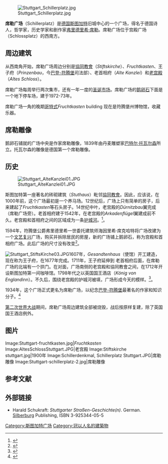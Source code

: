 [[Image:Stuttgart_Schillerplatz.jpg|thumb]]

'''席勒广场'''（Schillerplatz）是[[德国|德国]][[斯图加特|斯图加特]]旧城中心的一个广场，得名于德国诗人，哲学家，历史学家和剧作家[[弗里德里希·席勒|弗里德里希·席勒]]。席勒广场位于宫殿广场（Schlossplatz）的西南方。 

== 周边建筑 ==
从西南角开始，席勒广场周边分别是[[協同教會_(斯图加特)|協同教會]]（''Stiftskirche''）、''Fruchtkasten''、王子府（''Prinzenbau''，今[[巴登-符腾堡|巴登-符腾堡]]司法部）、老首相府（''Alte Kanzlei''）和[[老宫殿_(斯图加)|老宫殿]]（''Altes Schloss''）。

席勒广场每周举行两次集市，还有一年一度的[[圣诞市场|圣诞市场]]。席勒广场的[[鹅卵石|鹅卵石]]下面是一个地下停车场，建于1972-73年。

席勒广场一角的晚期[[哥特式建筑|哥特式]]''Fruchtkasten'' building 现在是符腾堡州博物馆，收藏乐器。

== 席勒雕像 ==
鹅卵石铺就的广场中央是作家席勒雕像，1839年由丹麦雕塑家[[巴特尔·托瓦尔森|巴特尔·托瓦尔森]]所立。托瓦尔森的雕像是德国第一个席勒雕像。

== 历史 ==
[[Image:Stuttgart_AlteKanzlei01.JPG|thumb]]

斯图加特第一座著名的砖砌建筑（''Stuthaus''）毗邻[[協同教會_(斯图加特)|協同教會]]。因此，应该说，在1000年前，这个广场最初是一个养马场。12世纪后，广场上只有简单的房子，后来建起了''Fruchtkasten''等石头房子。14世纪中叶，老宫殿的''Dürnitzbau''翼完成（席勒广场旁）。老首相府建于1542年，在老宫殿的''Arkadenflügel''翼建成前不久。老宫殿和首相府之间的区域成为一条[[护城河|护城河]]。<ref name=wpde>{{de}}</ref>。

1594年，符腾堡公爵弗里德里希一世委托建筑师海因里希·席克哈特将广场改建为一个[[文艺复兴|文艺复兴]]广场，购买并拆除居民的房屋，新的广场铺上鹅卵石，称为宫殿和首相府广场。此后广场的尺寸没有改变<ref name=wpde>{{de}}</ref>。

[[Image:Stuttgart_StiftsKirche03.JPG|thumb]]1607年，''Gesandtenhaus''（使馆）开工建造，现在称为王子府，在1677年完成。1711年，王子府延伸到  老首相府后面，在席勒广场的北端有一个拱门。在对面，广场南侧的老宫殿和協同教會之间，在1712年开设斯图加特第一间咖啡馆。1798年代之以英国国王酒店（''König von England''inn）。不久后，围绕老宫殿的护城河被填，广场形成今天的模样。<ref name=wpde>{{de}}</ref>。

1934年，这个广场正式更名为席勒广场，以纪念[[巴登-符腾堡|巴登-符腾堡]]最著名的作家和知识分子。<ref name=wpde>{{de}}</ref>

[[第二次世界大战|第二次世界大战]]期间，席勒广场周边建筑全部被烧毁，战后按原样复建，除了英国国王酒店例外。 

== 图片 ==

<gallery>
Image:Stuttgart-fruchtkasten.jpg|''Fruchtkasten''
Image:AltesSchlossStuttgart.JPG|老宫殿
Image:Stiftskirche stuttgart.jpg|1900年
Image:Schillerdenkmal, Schillerplatz Stuttgart.JPG|席勒雕像
Image:Stuttgart-schillerplatz-2.jpg|席勒雕像
</gallery>

==参考文献==
{{Reflist|2}}

== 外部链接 ==
*Harald Schukraft: ''Stuttgarter Straßen-Geschichte(n)''. German. [[Silberburg|Silberburg]] Publishing, ISBN 3-925344-05-5

{{coord|48|46|37.76|N|9|10|42.48|E|region:DE-BW_type:landmark_source:dewiki|display=title}}

[[Category:斯图加特广场|Category:斯图加特广场]]
[[Category:冠以人名的建築物|Category:冠以人名的建築物]]